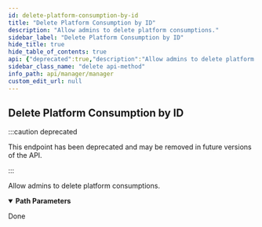 ```yaml
---
id: delete-platform-consumption-by-id
title: "Delete Platform Consumption by ID"
description: "Allow admins to delete platform consumptions."
sidebar_label: "Delete Platform Consumption by ID"
hide_title: true
hide_table_of_contents: true
api: {"deprecated":true,"description":"Allow admins to delete platform consumptions.","operationId":"deletePlatformConsumptionById","parameters":[{"in":"path","name":"id","required":true,"schema":{"type":"integer","format":"int64"}}],"responses":{"204":{"description":"Done"}},"security":[{"ApiKey":[]},{"OAuth2":[]}],"tags":["Platform Consumptions"],"method":"delete","path":"/platform-limit/consumptions/{id}","servers":[{"url":"https://api.wordlift.io"}],"securitySchemes":{"ApiKey":{"description":"`Key {your key}`","in":"header","name":"Authorization","type":"apiKey"},"BasicAuth":{"description":"`Basic {encoded username:password}`","in":"header","name":"Authorization","scheme":"basic","type":"http"},"OAuth2":{"flows":{"authorizationCode":{"authorizationUrl":"https://s.wordlift.io/oauth/authorize/","scopes":{"basic":"basic scope"},"tokenUrl":"https://s.wordlift.io/oauth/token/"}},"type":"oauth2"}},"info":{"contact":{"email":"hello@wordlift.io","name":"WordLift","url":"https://wordlift.io"},"description":"Subscription management and related services.","license":{"name":"(c) copyright 2022-present WordLift","url":"https://wordlift.io"},"termsOfService":"https://wordlift.io/terms-of-service/","title":"Manager","version":"1.0"},"postman":{"name":"Delete Platform Consumption by ID","description":{"content":"Allow admins to delete platform consumptions.","type":"text/plain"},"url":{"path":["platform-limit","consumptions",":id"],"host":["{{baseUrl}}"],"query":[],"variable":[{"disabled":false,"description":{"content":"(Required) ","type":"text/plain"},"type":"any","value":"","key":"id"}]},"method":"DELETE","auth":{"type":"apikey","apikey":[{"type":"any","value":"Authorization","key":"key"},{"type":"any","value":"<API Key>","key":"value"},{"type":"any","value":"header","key":"in"}]}}}
sidebar_class_name: "delete api-method"
info_path: api/manager/manager
custom_edit_url: null
---
```



## Delete Platform Consumption by ID

:::caution deprecated

This endpoint has been deprecated and may be removed in future versions of the API.

:::

Allow admins to delete platform consumptions.

<details style={{"marginBottom":"1rem"}} data-collapsed={false} open={true}><summary style={{}}><strong>Path Parameters</strong></summary><div><ul><ParamsItem className={"paramsItem"} param={{"in":"path","name":"id","required":true,"schema":{"type":"integer","format":"int64"}}}></ParamsItem></ul></div></details><div><ApiTabs><TabItem label={"204"} value={"204"}><div>

Done

</div><div></div></TabItem></ApiTabs></div>
      